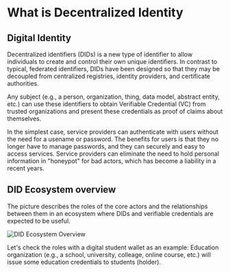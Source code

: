 # What is Decentralized Identity

## Digital Identity

Decentralized identifiers (DIDs) is a new type of identifier to allow individuals to create and control their own unique identifiers.
In contrast to typical, federated identifiers, DIDs have been designed so that they may be decoupled from centralized registries, identity providers, and certificate authorities.

Any subject (e.g., a person, organization, thing, data model, abstract entity, etc.) can use these identifiers to obtain Verifiable Credential (VC) from trusted organizations and present these credentials as proof of claims about themselves.

In the simplest case, service providers can authenticate with users without the need for a usename or password. The benefits for users is that they no longer have to manage passwords, and they can securely and easy to access services. Service providers can eliminate the need to hold personal information in "honeypot" for bad actors, which has become a liability in a recent years.

## DID Ecosystem overview
The picture describes the roles of the core actors and the relationships between them in an ecosystem where DIDs and verifiable credentials are expected to be useful. 

![DID Ecosystem Overview](../assets/didecosystemoverview.svg)

Let's check the roles with a digital student wallet as an example: Education organization (e.g., a school, university, colleage, online course, etc.) will issue some education credentials to students (holder). 